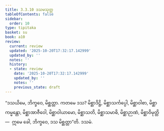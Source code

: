 ```yaml
---
title: 3.3.10 ဒသမသုတ္တ
tableOfContents: false
sidebar:
  order: 10
type: tipitaka
basket: su
book: a10
review:
  current: review
  updated: '2025-10-20T17:32:17.142999'
  updated_by: ''
  notes: ''
  history:
  - state: review
    date: '2025-10-20T17:32:17.142999'
    updated_by: ''
    notes: ''
    previous_state: draft
---
```



<DynamicBreadcrumb />


<ReviewStatus review={frontmatter.review} showDetails={true} />

<HypothesisAnnotation frontmatter={frontmatter} />

<Division number="132" book="a10" e="ch" v="17" p="452">

<Paragraph number="1100" book="a10">
“ဒသယိမေ, ဘိက္ခဝေ, မိစ္ဆတ္တာ. ကတမေ ဒသ? မိစ္ဆာဒိဋ္ဌိ, မိစ္ဆာသင်္ကပ္ပေါ, မိစ္ဆာဝါစာ, မိစ္ဆာကမ္မန္တော, မိစ္ဆာအာဇီဝေါ, မိစ္ဆာဝါယာမော, မိစ္ဆာသတိ, မိစ္ဆာသမာဓိ, မိစ္ဆာဉာဏံ, မိစ္ဆာဝိမုတ္တိ—  ဣမေ ခေါ, ဘိက္ခဝေ, ဒသ မိစ္ဆတ္တာ”တိ.

</Paragraph>
</Division>

<Paragraph number="1101" type="center" book="a10">
ဒသမံ.
</Paragraph>